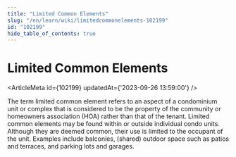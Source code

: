 ```yaml
---
title: "Limited Common Elements"
slug: "/en/learn/wiki/limitedcommonelements-102199"
id: "102199"
hide_table_of_contents: true
---
```



# Limited Common Elements

<ArticleMeta id={102199} updatedAt={'2023-09-26 13:59:00'} />
<div className='border-solid border-b border-t-0 my-4 border-[var(--ifm-color-gray-300)]' />

The term limited common element refers to an aspect of a condominium unit or complex that is considered to be the property of the community or homeowners association (HOA) rather than that of the tenant. Limited common elements may be found within or outside individual condo units. Although they are deemed common, their use is limited to the occupant of the unit. Examples include balconies, (shared) outdoor space such as patios and terraces, and parking lots and garages.
